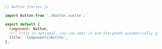 ```js
// Button.stories.js

import Button from './Button.svelte';

export default {
  component: Button,
  //👇 Title is optional, you can omit it and Storybook automatically generates the title for the story
  title: 'Components/Button',
};
```
